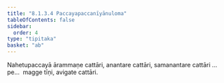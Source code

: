 ```yaml
---
title: "8.1.3.4 Paccayapaccanīyānuloma"
tableOfContents: false
sidebar:
  order: 4
type: "tipitaka"
basket: "ab"
---
```



<DynamicBreadcrumb />

<Division number="20">

<Paragraph number="1931">
Nahetupaccayā ārammaṇe cattāri, anantare cattāri, samanantare cattāri …pe…  magge tīṇi, avigate cattāri.
</Paragraph>
</Division>